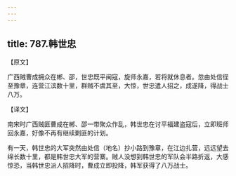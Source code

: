 ```yaml
---
---
---
```

title: 787.韩世忠
---



【原文】

广西贼曹成拥众在郴、邵，世忠既平闽寇，旋师永嘉，若将就休息者。忽由处信径至豫章，连营江滨数十里，群贼不虞其至，大惊，世忠遣人招之，成遂降，得战士八万。

【译文】

南宋时广西贼匪曹成在郴、邵一带聚众作乱，韩世忠在讨平福建盗寇后，立即班师回永嘉，好像不再有继续剿匪的计划。

有一天，韩世忠的大军突然由处信（地名）抄小路到豫章，在江边扎营，远远望去绵长数十里，都是韩世忠大军的营寨。贼人没想到韩世忠的军队会半路折返，大感惊恐，当韩世忠派人招降时，曹成立即投降，韩军获得了八万战士。